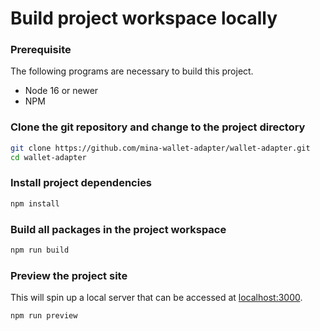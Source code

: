 
# Build project workspace locally

<Steps>

### Prerequisite

The following programs are necessary to build this project.

- Node 16 or newer
- NPM

### Clone the git repository and change to the project directory

```bash
git clone https://github.com/mina-wallet-adapter/wallet-adapter.git
cd wallet-adapter
```

### Install project dependencies

```bash npm2yarn
npm install
```

### Build all packages in the project workspace

```bash npm2yarn
npm run build
```

### Preview the project site

This will spin up a local server that can be accessed at [localhost:3000](http://localhost:3000).

```bash npm2yarn
npm run preview
```

</Steps>
